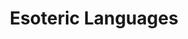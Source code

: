 ---
title: Esoteric Languages
type: general
time_start: 2023-04-13T18:00:00.000-05:00
week_number: 12
credit:
 - Pete Stenger
 - Richard Liu
featured: true
location: Siebel CS 1404
slides: Week 12_ Esolangs.pdf
recording: "https://youtu.be/luSH1EH0Pww"
card_image:
  background: hexagony.png
  alt: Screenshot of hexagony.net debugger for SIGPwny's Hexagony challenge
tags:
 - rev
 - esolang
---